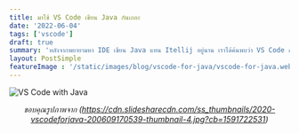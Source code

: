 ```yaml
---
title: มาใช้ VS Code เขียน Java กันเถอะ
date: '2022-06-04'
tags: ['vscode']
draft: true
summary: 'หลังจากพยายามหา ​IDE เขียน Java แทน Itellij อยู่นาน เราได้ค้นพบว่า VS Code สามารถทำได้แทบจะเทียบเท่าเลยก็ว่าได้'
layout: PostSimple
featureImage : '/static/images/blog/vscode-for-java/vscode-for-java.webp'
---
```



![VS Code with Java](/static/images/blog/vscode-for-java/vscode-for-java.webp)
*<center>ขอบคุณรูปภาพจาก (https://cdn.slidesharecdn.com/ss_thumbnails/2020-vscodeforjava-200609170539-thumbnail-4.jpg?cb=1591722531) </center>*
